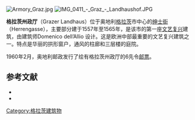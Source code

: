 [[File:Armory_Graz.jpg|thumb]] 
[[File:IMG_0411_-_Graz_-_Landhaushof.JPG|thumb]]

'''格拉茨州政厅'''（Grazer Landhaus）位于奥地利[[格拉茨|格拉茨]]市中心的[[绅士街_(格拉茨)|绅士街]]（Herrengasse），主要部分建于1557年至1565年，是该市的第一座[[文艺复兴|文艺复兴]]建筑，由建筑师<nowiki>Domenico dell’Allio</nowiki> 设计。这是欧洲中部最重要的文艺复兴建筑之一。特点是华丽的拱形窗户，通风的柱廊和三层楼的庭院。

1960年2月，奥地利邮政发行了绘有格拉茨州政厅的6先令[[邮票|邮票]]。

== 参考文献 ==
<references />
* {{Cite book |author=Herwig Ebner |title=Burgen und Schlösser Graz, Leibnitz und West-Steiermark |publisher=Birken |location=Wien |year=1967 |ISBN=3-8503-0028-5 |pages=73-74}}
* {{Cite book |author=Horst Schweigert |title=DEHIO Graz |publisher=Schroll |location=Wien |year=1979 |ISBN=3-7031-0475-9 |pages=51-54}}

{{Commonscat|Landhaus, Graz}}

[[Category:格拉茨建筑物|Category:格拉茨建筑物]]